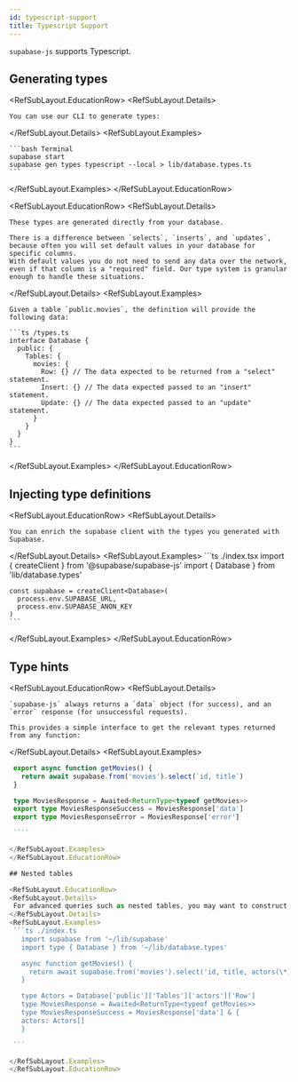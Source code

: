 ```yaml
---
id: typescript-support
title: Typescript Support
---
```


`supabase-js` supports Typescript.

## Generating types

<RefSubLayout.EducationRow>
  <RefSubLayout.Details>

    You can use our CLI to generate types:

  </RefSubLayout.Details>
  <RefSubLayout.Examples>

    ```bash Terminal
    supabase start
    supabase gen types typescript --local > lib/database.types.ts
    ```

  </RefSubLayout.Examples>
</RefSubLayout.EducationRow>

<RefSubLayout.EducationRow>
  <RefSubLayout.Details>

    These types are generated directly from your database.

    There is a difference between `selects`, `inserts`, and `updates`, because often you will set default values in your database for specific columns.
    With default values you do not need to send any data over the network, even if that column is a "required" field. Our type system is granular
    enough to handle these situations.

  </RefSubLayout.Details>
  <RefSubLayout.Examples>

    Given a table `public.movies`, the definition will provide the following data:

    ```ts /types.ts
    interface Database {
      public: {
        Tables: {
          movies: {
            Row: {} // The data expected to be returned from a "select" statement.
            Insert: {} // The data expected passed to an "insert" statement.
            Update: {} // The data expected passed to an "update" statement.
          }
        }
      }
    }
    ```

  </RefSubLayout.Examples>
</RefSubLayout.EducationRow>

## Injecting type definitions

<RefSubLayout.EducationRow>
  <RefSubLayout.Details>

    You can enrich the supabase client with the types you generated with Supabase.

  </RefSubLayout.Details>
  <RefSubLayout.Examples>
    ```ts ./index.tsx
    import { createClient } from '@supabase/supabase-js'
    import { Database } from 'lib/database.types'

    const supabase = createClient<Database>(
      process.env.SUPABASE_URL,
      process.env.SUPABASE_ANON_KEY
    )
    ```

  </RefSubLayout.Examples>
</RefSubLayout.EducationRow>

## Type hints

<RefSubLayout.EducationRow>
  <RefSubLayout.Details>

    `supabase-js` always returns a `data` object (for success), and an `error` response (for unsuccessful requests).

    This provides a simple interface to get the relevant types returned from any function:

  </RefSubLayout.Details>
  <RefSubLayout.Examples>
   ```ts
    export async function getMovies() {
      return await supabase.from('movies').select(`id, title`)
    }

    type MoviesResponse = Awaited<ReturnType<typeof getMovies>>
    export type MoviesResponseSuccess = MoviesResponse['data']
    export type MoviesResponseError = MoviesResponse['error']

    ````

  </RefSubLayout.Examples>
</RefSubLayout.EducationRow>

## Nested tables

<RefSubLayout.EducationRow>
  <RefSubLayout.Details>
    For advanced queries such as nested tables, you may want to construct your own types.
  </RefSubLayout.Details>
  <RefSubLayout.Examples>
    ```ts ./index.ts
      import supabase from '~/lib/supabase'
      import type { Database } from '~/lib/database.types'

      async function getMovies() {
        return await supabase.from('movies').select('id, title, actors(\*)')
      }

      type Actors = Database['public']['Tables']['actors']['Row']
      type MoviesResponse = Awaited<ReturnType<typeof getMovies>>
      type MoviesResponseSuccess = MoviesResponse['data'] & {
      actors: Actors[]
      }

    ```

  </RefSubLayout.Examples>
</RefSubLayout.EducationRow>
